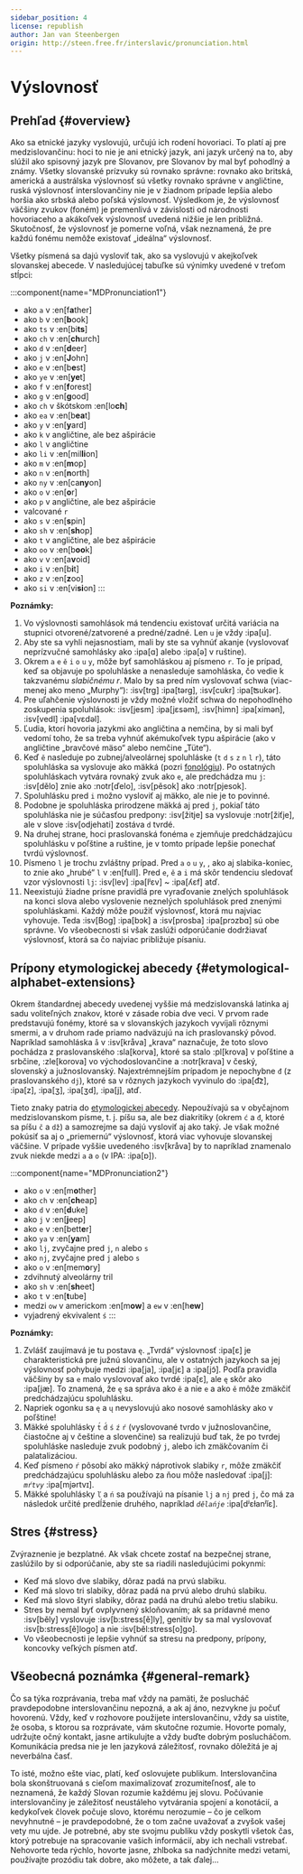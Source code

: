 ```yaml
---
sidebar_position: 4
license: republish
author: Jan van Steenbergen
origin: http://steen.free.fr/interslavic/pronunciation.html
---
```


# Výslovnosť

## Prehľad \{#overview}

Ako sa etnické jazyky vyslovujú, určujú ich rodení hovoriaci. To platí aj pre medzislovančinu: hoci to nie je ani etnický jazyk, ani jazyk určený na to, aby slúžil ako spisovný jazyk pre Slovanov, pre Slovanov by mal byť pohodlný a známy. Všetky slovanské prízvuky sú rovnako správne: rovnako ako britská, americká a austrálska výslovnosť sú všetky rovnako správne v angličtine, ruská výslovnosť interslovančiny nie je v žiadnom prípade lepšia alebo horšia ako srbská alebo poľská výslovnosť. Výsledkom je, že výslovnosť väčšiny zvukov (foném) je premenlivá v závislosti od národnosti hovoriaceho a akákoľvek výslovnosť uvedená nižšie je len približná. Skutočnosť, že výslovnosť je pomerne voľná, však neznamená, že pre každú fonému nemôže existovať „ideálna“ výslovnosť.

Všetky písmená sa dajú vysloviť tak, ako sa vyslovujú v akejkoľvek slovanskej abecede. V nasledujúcej tabuľke sú výnimky uvedené v treťom stĺpci:

:::component{name="MDPronunciation1"}
- ako `a` v :en[f**a**ther]
- ako `b` v :en[**b**ook]
- ako `ts` v :en[bi**ts**]
- ako `ch` v :en[**ch**urch]
- ako `d` v :en[**d**eer]
- ako `j` v :en[**J**ohn]
- ako `e` v :en[b**e**st]
- ako `ye` v :en[**ye**t]
- ako `f` v :en[**f**orest]
- ako `g` v :en[**g**ood]
- ako `ch` v škótskom :en[lo**ch**]
- ako `ea` v :en[b**ea**t]
- ako `y` v :en[**y**ard]
- ako `k` v angličtine, ale bez ašpirácie
- ako `l` v angličtine
- ako `li` v :en[mil**li**on]
- ako `m` v :en[**m**op]
- ako `n` v :en[**n**orth]
- ako `ny` v :en[ca**ny**on]
- ako `o` v :en[**o**r]
- ako `p` v angličtine, ale bez ašpirácie
- valcované `r`
- ako `s` v :en[**s**pin]
- ako `sh` v :en[**sh**op]
- ako `t` v angličtine, ale bez ašpirácie
- ako `oo` v :en[b**oo**k]
- ako `v` v :en[a**v**oid]
- ako `i` v :en[b**i**t]
- ako `z` v :en[**z**oo]
- ako `si` v :en[vi**si**on]
:::

**Poznámky:**

1. Vo výslovnosti samohlások má tendenciu existovať určitá variácia na stupnici otvorené/zatvorené a predné/zadné. Len `u` je vždy :ipa[u].
2. Aby ste sa vyhli nejasnostiam, mali by ste sa vyhnúť akanje (vyslovovať neprízvučné samohlásky ako :ipa[ɑ] alebo :ipa[ə] v ruštine).
3. Okrem `a` `e` `ě` `i` `o` `u` `y`,  môže byť samohláskou aj písmeno `r`. To je prípad, keď sa objavuje po spoluhláske a nenasleduje samohláska, čo vedie k takzvanému _slabičnému r_. Malo by sa pred ním vyslovovať schwa (viac-menej ako meno „Murphy“): :isv[trg] :ipa[tərg], :isv[cukr] :ipa[ʦukər].
4. Pre uľahčenie výslovnosti je vždy možné vložiť schwa do nepohodlného zoskupenia spoluhlások: :isv[jesm] :ipa[jɛsǝm], :isv[himn] :ipa[ximǝn], :isv[vedl] :ipa[vɛdǝl].
5. Ľudia, ktorí hovoria jazykmi ako angličtina a nemčina, by si mali byť vedomí toho, že sa treba vyhnúť akémukoľvek typu ašpirácie (ako v angličtine „bravčové mäso“ alebo nemčine „Tüte“).
6. Keď `ě` nasleduje po zubnej/alveolárnej spoluhláske (`t` `d` `s` `z` `n` `l` `r`), táto spoluhláska sa vyslovuje ako mäkká (pozri [fonológiu][1]). Po ostatných spoluhláskach vytvára rovnaký zvuk ako `e`, ale predchádza mu `j`: :isv[dělo] znie ako :notr[ďelo], :isv[pěsok]  ako :notr[pjesok].
7. Spoluhlásku pred `i` možno vysloviť aj mäkko, ale nie je to povinné.
8. Podobne je spoluhláska prirodzene mäkká aj pred `j`, pokiaľ táto spoluhláska nie je súčasťou predpony: :isv[žitje] sa vyslovuje :notr[žiťje], ale v slove :isv[odjehati] zostáva `d` tvrdé.
9. Na druhej strane, hoci praslovanská fonéma `e` zjemňuje predchádzajúcu spoluhlásku v poľštine a ruštine, je v tomto prípade lepšie ponechať tvrdú výslovnosť.
10. Písmeno `l` je trochu zvláštny prípad. Pred `a` `o` `u` `y`, , ako aj slabika-koniec, to znie ako „hrubé“ `l` v :en[full]. Pred `e`, `ě`  a `i` má skôr tendenciu sledovať vzor výslovnosti `lj`: :isv[lev] :ipa[lʲɛv]  \~ :ipa[ʎɛf] atď.
11. Neexistujú žiadne prísne pravidlá pre vyraďovanie znelých spoluhlások na konci slova alebo vyslovenie neznelých spoluhlások pred znenými spoluhláskami. Každý môže použiť výslovnosť, ktorá mu najviac vyhovuje. Teda :isv[Bog] :ipa[bɔk]  a :isv[prosba] :ipa[prɔzbɑ]  sú obe správne. Vo všeobecnosti si však zaslúži odporúčanie dodržiavať výslovnosť, ktorá sa čo najviac približuje písaniu.

## Prípony etymologickej abecedy \{#etymological-alphabet-extensions}

Okrem štandardnej abecedy uvedenej vyššie má medzislovanská latinka aj sadu voliteľných znakov, ktoré v zásade robia dve veci. V prvom rade predstavujú fonémy, ktoré sa v slovanských jazykoch vyvíjali rôznymi smermi, a v druhom rade priamo nadväzujú na ich praslovanský pôvod. Napríklad samohláska `å` v :isv[kråva] „krava“ naznačuje, že toto slovo pochádza z praslovanského :sla[korva], ktoré sa stalo :pl[krova] v poľštine a srbčine, :zle[korova] vo východoslovančine a :notr[krava] v český, slovenský a južnoslovanský. Najextrémnejším prípadom je nepochybne `đ` (z praslovanského `dj`), ktoré sa v rôznych jazykoch vyvinulo do :ipa[d͡z], :ipa[z], :ipa[ʒ], :ipa[ʒd], :ipa[j],  atď.

Tieto znaky patria do [etymologickej abecedy][2]. Nepoužívajú sa v obyčajnom medzislovanskom písme, t. j. píšu sa, ale bez diakritiky (okrem `ć` a `đ`, ktoré sa píšu `č` a `dž`) a samozrejme sa dajú vysloviť aj ako taký. Je však možné pokúsiť sa aj o „priemernú“ výslovnosť, ktorá viac vyhovuje slovanskej väčšine. V prípade vyššie uvedeného :isv[kråva] by to napríklad znamenalo zvuk niekde medzi `a` a `o` (v IPA: :ipa[ɒ]).

:::component{name="MDPronunciation2"}
- ako `o` v :en[m**o**ther]
- ako `ch` v :en[**ch**eap]
- ako `d` v :en[**d**uke]
- ako `j` v :en[**j**eep]
- ako `e` v :en[bett**e**r]
- ako `ya` v :en[**ya**m]
- ako `lj`, zvyčajne pred `j`, `n`  alebo `s`
- ako `nj`, zvyčajne pred `j` alebo `s`
- ako `o` v :en[mem**o**ry]
- zdvihnutý alveolárny tril
- ako `sh` v :en[**sh**eet]
- ako `t` v :en[**t**ube]
- medzi `ow` v americkom :en[m**ow**] a `ew` v :en[h**ew**]
- vyjadrený ekvivalent `ś`
:::

**Poznámky:**

1. Zvlášť zaujímavá je tu postava `ę`. „Tvrdá“ výslovnosť :ipa[ɛ] je charakteristická pre južnú slovančinu, ale v ostatných jazykoch sa jej výslovnosť pohybuje medzi :ipa[ja], :ipa[jɛ]  a :ipa[jɔ̃]. Podľa pravidla väčšiny by sa `e` malo vyslovovať ako tvrdé :ipa[ɛ], ale `ę` skôr ako :ipa[jæ]. To znamená, že `ę` sa správa ako `ě` a nie `e` a ako `ě` môže zmäkčiť predchádzajúcu spoluhlásku.
2. Napriek ogonku sa `ę` a `ų` nevyslovujú ako nosové samohlásky ako v poľštine!
3. Mäkké spoluhlásky `t́` `d́` `ś` `ź` `ŕ`  (vyslovované tvrdo v južnoslovančine, čiastočne aj v češtine a slovenčine) sa realizujú buď tak, že po tvrdej spoluhláske nasleduje zvuk podobný `j`, alebo ich zmäkčovaním či palatalizáciou.
4. Keď písmeno `ŕ` pôsobí ako mäkký náprotivok slabiky `r`, môže zmäkčiť predchádzajúcu spoluhlásku alebo za ňou môže nasledovať :ipa[j]: _`mŕtvy`_ :ipa[mjǝrtvɪ].
5. Mäkké spoluhlásky `ľ` a `ń` sa používajú na písanie `lj` a `nj` pred `j`, čo má za následok určité predĺženie druhého, napríklad _`dělańje`_ :ipa[dʲɛɫanʲĭɛ].

## Stres \{#stress}

Zvýraznenie je bezplatné. Ak však chcete zostať na bezpečnej strane, zaslúžilo by si odporúčanie, aby ste sa riadili nasledujúcimi pokynmi:

- Keď má slovo dve slabiky, dôraz padá na prvú slabiku.
- Keď má slovo tri slabiky, dôraz padá na prvú alebo druhú slabiku.
- Keď má slovo štyri slabiky, dôraz padá na druhú alebo tretiu slabiku.
- Stres by nemal byť ovplyvnený skloňovaním; ak sa prídavné meno :isv[běly] vyslovuje :isv[b:stress[ě]ly], genitív by sa mal vyslovovať :isv[b:stress[ě]logo] a nie :isv[běl:stress[o]go].
- Vo všeobecnosti je lepšie vyhnúť sa stresu na predpony, prípony, koncovky veľkých písmen atď.

## Všeobecná poznámka \{#general-remark}

Čo sa týka rozprávania, treba mať vždy na pamäti, že poslucháč pravdepodobne interslovančinu nepozná, a ak aj áno, nezvykne ju počuť hovorenú. Vždy, keď v rozhovore použijete interslovančinu, vždy sa uistite, že osoba, s ktorou sa rozprávate, vám skutočne rozumie. Hovorte pomaly, udržujte očný kontakt, jasne artikulujte a vždy buďte dobrým poslucháčom. Komunikácia predsa nie je len jazyková záležitosť, rovnako dôležitá je aj neverbálna časť.

To isté, možno ešte viac, platí, keď oslovujete publikum. Interslovančina bola skonštruovaná s cieľom maximalizovať zrozumiteľnosť, ale to neznamená, že každý Slovan rozumie každému jej slovu. Počúvanie interslovančiny je záležitosť neustáleho vytvárania spojení a konotácií, a kedykoľvek človek počuje slovo, ktorému nerozumie – čo je celkom nevyhnutné – je pravdepodobné, že o tom začne uvažovať a zvyšok vašej vety mu ujde. Je potrebné, aby ste svojmu publiku vždy poskytli všetok čas, ktorý potrebuje na spracovanie vašich informácií, aby ich nechali vstrebať. Nehovorte teda rýchlo, hovorte jasne, zhlboka sa nadýchnite medzi vetami, používajte prozódiu tak dobre, ako môžete, a tak ďalej...

[1]: ./phonology.mdx#hard_and_soft

[2]: orthography.mdx#etymological_alphabet
